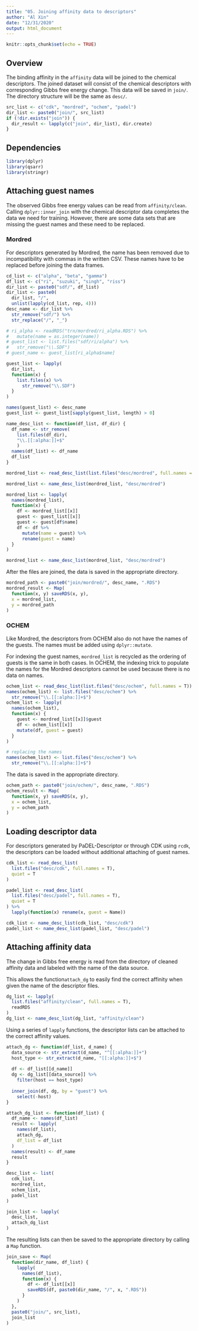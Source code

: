 ```yaml
---
title: "05. Joining affinity data to descriptors"
author: "Al Xin"
date: "12/31/2020"
output: html_document
---
```


```r
knitr::opts_chunk$set(echo = TRUE)
```

## Overview

The binding affinity in the `affinity` data will be joined to the chemical descriptors. The joined dataset will consist of the chemical descriptors with corresponding Gibbs free energy change. This data will be saved in `join/`. The directory structure will be the same as `desc/`.

```r
src_list <- c("cdk", "mordred", "ochem", "padel")
dir_list <- paste0("join/", src_list)
if (!dir.exists("join")) {
  dir_result <- lapply(c("join", dir_list), dir.create)
}
```

## Dependencies

```r
library(dplyr)
library(qsarr)
library(stringr)
```


## Attaching guest names

The observed Gibbs free energy values can be read from `affinity/clean`. Calling `dplyr::inner_join` with the chemical descriptor data completes the data we need for training. However, there are some data sets that are missing the guest names and these need to be replaced.

### Mordred

For descriptors generated by Mordred, the name has been removed due to incompatibility with commas in the written CSV. These names have to be replaced before joining the data frames.

```r
cd_list <- c("alpha", "beta", "gamma")
df_list <- c("ri", "suzuki", "singh", "riss")
dir_list <- paste0("sdf/", df_list)
dir_list <- paste0(
  dir_list, "/", 
  unlist(lapply(cd_list, rep, 4)))
desc_name <- dir_list %>% 
  str_remove("sdf/") %>%
  str_replace("/", "_")

# ri_alpha <- readRDS("trn/mordred/ri_alpha.RDS") %>%
#   mutate(name = as.integer(name))
# guest_list <- list.files("sdf/ri/alpha") %>%
#   str_remove("\\.SDF")
# guest_name <- guest_list[ri_alpha$name]

guest_list <- lapply(
  dir_list, 
  function(x) {
    list.files(x) %>%
      str_remove("\\.SDF")
  }
)

names(guest_list) <- desc_name
guest_list <- guest_list[sapply(guest_list, length) > 0]

name_desc_list <- function(df_list, df_dir) {
  df_name <- str_remove(
    list.files(df_dir), 
    "\\.[[:alpha:]]+$"
    )
  names(df_list) <- df_name
  df_list
}

mordred_list <- read_desc_list(list.files("desc/mordred", full.names = T))

mordred_list <- name_desc_list(mordred_list, "desc/mordred")

mordred_list <- lapply(
  names(mordred_list), 
  function(x) {
    df <- mordred_list[[x]]
    guest <- guest_list[[x]]
    guest <- guest[df$name]
    df <- df %>% 
      mutate(name = guest) %>%
      rename(guest = name)
  }
)

mordred_list <- name_desc_list(mordred_list, "desc/mordred")
```

After the files are joined, the data is saved in the appropriate directory. 

```r
mordred_path <- paste0("join/mordred/", desc_name, ".RDS")
mordred_result <- Map(
  function(x, y) saveRDS(x, y), 
  x = mordred_list, 
  y = mordred_path
)
```

### OCHEM

Like Mordred, the descriptors from OCHEM also do not have the names of the guests. The names must be added using `dplyr::mutate`.

For indexing the guest names, `mordred_list` is recycled as the ordering of guests is the same in both cases. In OCHEM, the indexing trick to populate the names for the Mordred descriptors cannot be used because there is no data on names.

```r
ochem_list <- read_desc_list(list.files("desc/ochem", full.names = T))
names(ochem_list) <- list.files("desc/ochem") %>%
  str_remove("\\.[[:alpha:]]+$")
ochem_list <- lapply(
  names(ochem_list), 
  function(x) {
    guest <- mordred_list[[x]]$guest
    df <- ochem_list[[x]]
    mutate(df, guest = guest)
  }
)

# replacing the names
names(ochem_list) <- list.files("desc/ochem") %>%
  str_remove("\\.[[:alpha:]]+$")
```

The data is saved in the appropriate directory. 

```r
ochem_path <- paste0("join/ochem/", desc_name, ".RDS")
ochem_result <- Map(
  function(x, y) saveRDS(x, y), 
  x = ochem_list, 
  y = ochem_path
)
```

## Loading descriptor data

For descriptors generated by PaDEL-Descriptor or through CDK using `rcdk`, the descriptors can be loaded without additional attaching of guest names. 

```r
cdk_list <- read_desc_list(
  list.files("desc/cdk", full.names = T), 
  quiet = T
)

padel_list <- read_desc_list(
  list.files("desc/padel", full.names = T), 
  quiet = T
) %>%
  lapply(function(x) rename(x, guest = Name))

cdk_list <- name_desc_list(cdk_list, "desc/cdk")
padel_list <- name_desc_list(padel_list, "desc/padel")
```

## Attaching affinity data

The change in Gibbs free energy is read from the directory of cleaned affinity data and labeled with the name of the data source. 

This allows the function`attach_dg` to easily find the correct affinity when given the name of the descriptor files.

```r
dg_list <- lapply(
  list.files("affinity/clean", full.names = T), 
  readRDS
)
dg_list <- name_desc_list(dg_list, "affinity/clean")
```

Using a series of `lapply` functions, the descriptor lists can be attached to the correct affinity values. 

```r
attach_dg <- function(df_list, d_name) {
  data_source <- str_extract(d_name, "^[[:alpha:]]+") 
  host_type <- str_extract(d_name, "[[:alpha:]]+$")
  
  df <- df_list[[d_name]]
  dg <- dg_list[[data_source]] %>%
    filter(host == host_type)
  
  inner_join(df, dg, by = "guest") %>%
    select(-host)
}

attach_dg_list <- function(df_list) {
  df_name <- names(df_list)
  result <- lapply(
    names(df_list), 
    attach_dg, 
    df_list = df_list
  )
  names(result) <- df_name
  result
}

desc_list <- list(
  cdk_list, 
  mordred_list, 
  ochem_list, 
  padel_list
)

join_list <- lapply(
  desc_list, 
  attach_dg_list
)
```

The resulting lists can then be saved to the appropriate directory by calling a `Map` function. 

```r
join_save <- Map(
  function(dir_name, df_list) {
    lapply(
      names(df_list), 
      function(x) {
        df <- df_list[[x]]
        saveRDS(df, paste0(dir_name, "/", x, ".RDS"))
      }
    )
  }, 
  paste0("join/", src_list), 
  join_list
)
```

